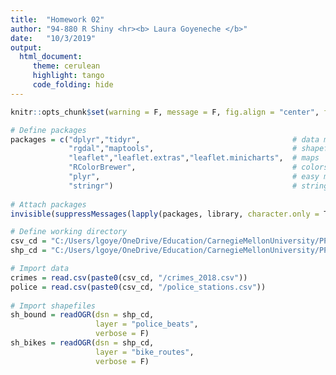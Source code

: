 ```yaml
---
title:  "Homework 02"
author: "94-880 R Shiny <hr><b> Laura Goyeneche </b>"
date:   "10/3/2019"
output:
  html_document:
     theme: cerulean
     highlight: tango
     code_folding: hide
---
```


```r
knitr::opts_chunk$set(warning = F, message = F, fig.align = "center", fig.width = 9, fig.height = 8)
```

```r
# Define packages
packages = c("dplyr","tidyr",                                  # data manipulation
             "rgdal","maptools",                               # shapefiles
             "leaflet","leaflet.extras","leaflet.minicharts",  # maps
             "RColorBrewer",                                   # colors palettes
             "plyr",                                           # easy merge
             "stringr")                                        # strings manipulation
                                                     
# Attach packages
invisible(suppressMessages(lapply(packages, library, character.only = T)))

# Define working directory
csv_cd = "C:/Users/lgoye/OneDrive/Education/CarnegieMellonUniversity/PPMDACourses/94880_R_Shiny/hw2_lgoyenec/data_csv"
shp_cd = "C:/Users/lgoye/OneDrive/Education/CarnegieMellonUniversity/PPMDACourses/94880_R_Shiny/hw2_lgoyenec/data_shp"

# Import data
crimes = read.csv(paste0(csv_cd, "/crimes_2018.csv"))
police = read.csv(paste0(csv_cd, "/police_stations.csv"))
  
# Import shapefiles
sh_bound = readOGR(dsn = shp_cd, 
                   layer = "police_beats", 
                   verbose = F)
sh_bikes = readOGR(dsn = shp_cd, 
                   layer = "bike_routes", 
                   verbose = F)
```


